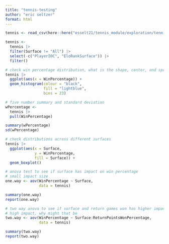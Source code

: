 ```yaml
---
title: "tennis-testing"
author: "eric seltzer"
format: html
---
```


```r
tennis <- read_csv(here::here("esselt21/tennis_module/exploration/tennis.csv"))
```

```r
tennis <-
  tennis |>
  filter(Surface != "All") |>
  select(-c("PlayerIOC", "EloRankSurface")) |>
  filter()
```

```r
# check win percentage distribution, what is the shape, center, and spread
tennis |>
  ggplot(aes(x = WinPercentage)) +
  geom_histogram(colour = "black",
                 fill = "lightblue",
                 bins = 23)
```

```r
# five number summary and standard deviation
wPercentage <-
  tennis |>
  pull(WinPercentage)

summary(wPercentage)
sd(wPercentage)
```

```r
# check distributions across different surfaces
tennis |>
  ggplot(aes(x = Surface,
             y = WinPercentage,
             fill = Surface)) +
  geom_boxplot()
```

```r
# anova test to see if surface has impact on win percentage
# small impact size
one.way <- aov(WinPercentage ~ Surface,
               data = tennis)

summary(one.way)
report(one.way)
```

```r
# two way anova to see if surface and return games won has higher impact
# high impact, why might that be
two.way <- aov(WinPercentage ~ Surface:ReturnPointsWonPercentage,
               data = tennis)

summary(two.way)
report(two.way)
```

